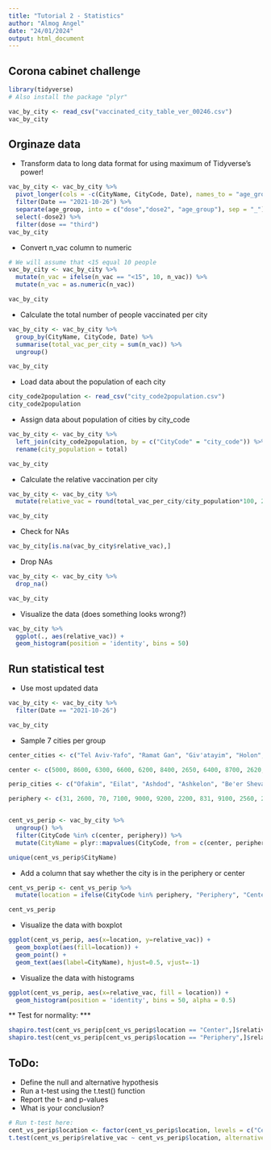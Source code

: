 ```yaml
---
title: "Tutorial 2 - Statistics"
author: "Almog Angel"
date: "24/01/2024"
output: html_document
---
```


## Corona cabinet challenge

```r
library(tidyverse)
# Also install the package "plyr"

vac_by_city <- read_csv("vaccinated_city_table_ver_00246.csv")
vac_by_city
```

## Orginaze data

- Transform data to long data format for using maximum of Tidyverse's power!
```r
vac_by_city <- vac_by_city %>% 
  pivot_longer(cols = -c(CityName, CityCode, Date), names_to = "age_group", values_to = "n_vac") %>%
  filter(Date == "2021-10-26") %>%
  separate(age_group, into = c("dose","dose2", "age_group"), sep = "_") %>%
  select(-dose2) %>%
  filter(dose == "third")
vac_by_city
```

- Convert n_vac column to numeric
```r
# We will assume that <15 equal 10 people
vac_by_city <- vac_by_city %>% 
  mutate(n_vac = ifelse(n_vac == "<15", 10, n_vac)) %>% 
  mutate(n_vac = as.numeric(n_vac))

vac_by_city
```

- Calculate the total number of people vaccinated per city
```r
vac_by_city <- vac_by_city %>% 
  group_by(CityName, CityCode, Date) %>% 
  summarise(total_vac_per_city = sum(n_vac)) %>% 
  ungroup()

vac_by_city
```


- Load data about the population of each city
```r
city_code2population <- read_csv("city_code2population.csv")
city_code2population
```

- Assign data about population of cities by city_code
```r
vac_by_city <- vac_by_city %>% 
  left_join(city_code2population, by = c("CityCode" = "city_code")) %>% 
  rename(city_population = total)

vac_by_city
```

- Calculate the relative vaccination per city
```r
vac_by_city <- vac_by_city %>% 
  mutate(relative_vac = round(total_vac_per_city/city_population*100, 2))

vac_by_city
```

- Check for NAs
```r
vac_by_city[is.na(vac_by_city$relative_vac),]
```

- Drop NAs
```r
vac_by_city <- vac_by_city %>% 
  drop_na()

vac_by_city
```

- Visualize the data (does something looks wrong?)
```r
vac_by_city %>% 
  ggplot(., aes(relative_vac)) +
  geom_histogram(position = 'identity', bins = 50)
```


## Run statistical test

- Use most updated data
```r
vac_by_city <- vac_by_city %>% 
  filter(Date == "2021-10-26")

vac_by_city
```


- Sample 7 cities per group
```r
center_cities <- c("Tel Aviv-Yafo", "Ramat Gan", "Giv'atayim", "Holon", "Bat Yam", "Rehovot", "Ramat HaSharon", "Herzliya", "Ra'anana", "Kiryat Ono", "Yavne", "Rishon-LeZion", "Netanya", "Kfar Saba", "Hod HaSharon", "Petah Tikva", "Or Yehuda", "Yehud", "Ramla", "Lod", "Ness Ziona", "Modi'in-Maccabim-Re'ut", "Kiryat Motzkin", "Giv'at Shmuel", "Rosh HaAyin", "Kiryat Tiv'on", "Shoham", "Savyon", "Kfar Yona", "Mazkeret Batya")

center <- c(5000, 8600, 6300, 6600, 6200, 8400, 2650, 6400, 8700, 2620, 2660, 8300, 7400, 6900, 9700, 7900, 2400, 9400, 8500, 7000, 7200, 1200, 8200, 681, 2640, 2300, 1304, 587, 168, 28)

perip_cities <- c("Ofakim", "Eilat", "Ashdod", "Ashkelon", "Be'er Sheva", "Beit She'an", "Dimona", "Yeruham", "Nahariya", "Arad", "Kiryat Gat", "Kiryat Shmona", "Katzrin", "Shlomi", "Afula", "Hatzor HaGlilit", "Tiberias", "Netivot", "Nesher", "Kiryat Malachi", "Sderot", "Kiryat Ekron", "Rosh Pina", "Karmiel", "Ma'alot-Tarshiha", "Nof HaGalil", "Acre", "Hadera", "Shefar'am", "Tamra")

periphery <- c(31, 2600, 70, 7100, 9000, 9200, 2200, 831, 9100, 2560, 2630, 2800, 4100, 812, 7700, 2034, 6700, 246, 2500, 1034, 1031, 469, 26, 1139, 1063, 1061, 7600, 6500, 8800, 8900)


cent_vs_perip <- vac_by_city %>% 
  ungroup() %>% 
  filter(CityCode %in% c(center, periphery)) %>% 
  mutate(CityName = plyr::mapvalues(CityCode, from = c(center, periphery), to = c(center_cities, perip_cities)))

unique(cent_vs_perip$CityName)


```


- Add a column that say whether the city is in the periphery or center
```r
cent_vs_perip <- cent_vs_perip %>% 
  mutate(location = ifelse(CityCode %in% periphery, "Periphery", "Center"))

cent_vs_perip
```

- Visualize the data with boxplot
```r
ggplot(cent_vs_perip, aes(x=location, y=relative_vac)) +
  geom_boxplot(aes(fill=location)) +
  geom_point() +
  geom_text(aes(label=CityName), hjust=0.5, vjust=-1)

```

- Visualize the data with histograms
```r
ggplot(cent_vs_perip, aes(x=relative_vac, fill = location)) +
  geom_histogram(position = 'identity', bins = 50, alpha = 0.5)
```


** Test for normality: ***
```r
shapiro.test(cent_vs_perip[cent_vs_perip$location == "Center",]$relative_vac)
shapiro.test(cent_vs_perip[cent_vs_perip$location == "Periphery",]$relative_vac)
```



## ToDo:
- Define the null and alternative hypothesis
- Run a t-test using the t.test() function 
- Report the t- and p-values
- What is your conclusion?

```r
# Run t-test here:
cent_vs_perip$location <- factor(cent_vs_perip$location, levels = c("Center", "Periphery"))
t.test(cent_vs_perip$relative_vac ~ cent_vs_perip$location, alternative = "greater")

```
